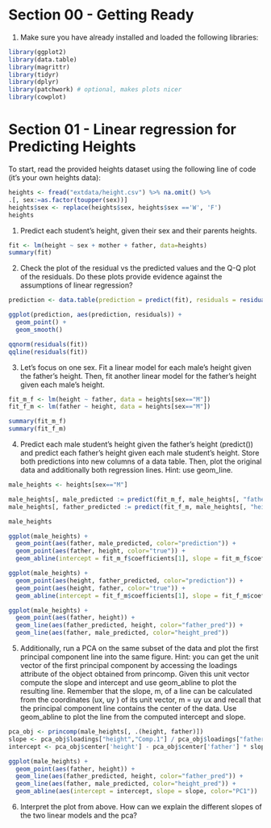 # Section 00 - Getting Ready
1. Make sure you have already installed and loaded the following libraries:
```r
library(ggplot2)
library(data.table)
library(magrittr)
library(tidyr)
library(dplyr)
library(patchwork) # optional, makes plots nicer
library(cowplot)
```



# Section 01 - Linear regression for Predicting Heights

To start, read the provided heights dataset using the following line of code (it’s your own heights data):
```r
heights <- fread("extdata/height.csv") %>% na.omit() %>%
.[, sex:=as.factor(toupper(sex))]
heights$sex <- replace(heights$sex, heights$sex =='W', 'F')
heights
```

1. Predict each student’s height, given their sex and their parents heights.
```r
fit <- lm(height ~ sex + mother + father, data=heights)
summary(fit)
```

2. Check the plot of the residual vs the predicted values and the Q-Q plot of the residuals. Do these plots
provide evidence against the assumptions of linear regression?
```r
prediction <- data.table(prediction = predict(fit), residuals = residuals(fit))

ggplot(prediction, aes(prediction, residuals)) +
  geom_point() +
  geom_smooth()

qqnorm(residuals(fit))
qqline(residuals(fit))
```

3. Let’s focus on one sex. Fit a linear model for each male’s height given the father’s height. Then, fit another
linear model for the father’s height given each male’s height.
```r
fit_m_f <- lm(height ~ father, data = heights[sex=="M"])
fit_f_m <- lm(father ~ height, data = heights[sex=="M"])

summary(fit_m_f)
summary(fit_f_m)
```

4. Predict each male student’s height given the father’s height (predict()) and predict each father’s height
given each male student’s height. Store both predictions into new columns of a data table. Then, plot the
original data and additionally both regression lines. Hint: use geom_line.
```r
male_heights <- heights[sex=="M"]

male_heights[, male_predicted := predict(fit_m_f, male_heights[, "father"]) ]
male_heights[, father_predicted := predict(fit_f_m, male_heights[, "height"]) ]

male_heights

ggplot(male_heights) +
  geom_point(aes(father, male_predicted, color="prediction")) +
  geom_point(aes(father, height, color="true")) +
  geom_abline(intercept = fit_m_f$coefficients[1], slope = fit_m_f$coefficients[2])

ggplot(male_heights) +
  geom_point(aes(height, father_predicted, color="prediction")) +
  geom_point(aes(height, father, color="true")) +
  geom_abline(intercept = fit_f_m$coefficients[1], slope = fit_f_m$coefficients[2])

ggplot(male_heights) +
  geom_point(aes(father, height)) +
  geom_line(aes(father_predicted, height, color="father_pred")) +
  geom_line(aes(father, male_predicted, color="height_pred"))
```

5. Additionally, run a PCA on the same subset of the data and plot the first principal component line into
the same figure. Hint: you can get the unit vector of the first principal component by accessing the loadings
attribute of the object obtained from princomp. Given this unit vector compute the slope and intercept and
use geom_abline to plot the resulting line. Remember that the slope, m, of a line can be calculated from
the coordinates (ux, uy ) of its unit vector, m = uy
ux and recall that the principal component line contains the
center of the data. Use geom_abline to plot the line from the computed intercept and slope.
```r
pca_obj <- princomp(male_heights[, .(height, father)])
slope <- pca_obj$loadings["height","Comp.1"] / pca_obj$loadings["father","Comp.1"]
intercept <- pca_obj$center['height'] - pca_obj$center['father'] * slope

ggplot(male_heights) +
  geom_point(aes(father, height)) +
  geom_line(aes(father_predicted, height, color="father_pred")) +
  geom_line(aes(father, male_predicted, color="height_pred")) +
  geom_abline(aes(intercept = intercept, slope = slope, color="PC1"))
```

6. Interpret the plot from above. How can we explain the different slopes of the two linear models and the
pca?






